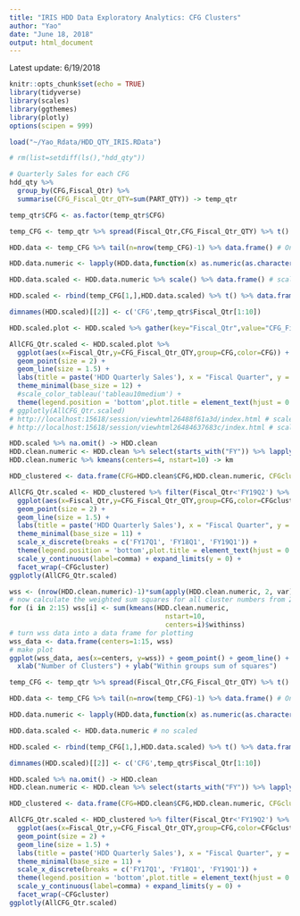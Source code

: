 ```yaml
---
title: "IRIS HDD Data Exploratory Analytics: CFG Clusters"
author: "Yao"
date: "June 18, 2018"
output: html_document
---
```


Latest update: 6/19/2018

```r
knitr::opts_chunk$set(echo = TRUE)
library(tidyverse)
library(scales)
library(ggthemes)
library(plotly)
options(scipen = 999)
```

```r
load("~/Yao_Rdata/HDD_QTY_IRIS.RData")

# rm(list=setdiff(ls(),"hdd_qty"))
```

```r
# Quarterly Sales for each CFG
hdd_qty %>% 
  group_by(CFG,Fiscal_Qtr) %>%
  summarise(CFG_Fiscal_Qtr_QTY=sum(PART_QTY)) -> temp_qtr

temp_qtr$CFG <- as.factor(temp_qtr$CFG)

temp_CFG <- temp_qtr %>% spread(Fiscal_Qtr,CFG_Fiscal_Qtr_QTY) %>% t() # CFG names kept

HDD.data <- temp_CFG %>% tail(n=nrow(temp_CFG)-1) %>% data.frame() # Only HDD data, col:CFG, row:qtr

HDD.data.numeric <- lapply(HDD.data,function(x) as.numeric(as.character(x))) %>% data.frame()

HDD.data.scaled <- HDD.data.numeric %>% scale() %>% data.frame() # scaled

HDD.scaled <- rbind(temp_CFG[1,],HDD.data.scaled) %>% t() %>% data.frame()

dimnames(HDD.scaled)[[2]] <- c('CFG',temp_qtr$Fiscal_Qtr[1:10])

HDD.scaled.plot <- HDD.scaled %>% gather(key="Fiscal_Qtr",value="CFG_Fiscal_Qtr_QTY",FY17Q1:FY19Q2)

AllCFG_Qtr.scaled <- HDD.scaled.plot %>% 
  ggplot(aes(x=Fiscal_Qtr,y=CFG_Fiscal_Qtr_QTY,group=CFG,color=CFG)) +
  geom_point(size = 2) +
  geom_line(size = 1.5) +
  labs(title = paste('HDD Quarterly Sales'), x = "Fiscal Quarter", y = "Part Quantity") + 
  theme_minimal(base_size = 12) + 
  #scale_color_tableau('tableau10medium') + 
  theme(legend.position = 'bottom',plot.title = element_text(hjust = 0.5))
# ggplotly(AllCFG_Qtr.scaled) 
# http://localhost:15618/session/viewhtml26488f61a3d/index.html # scaled by Quarter
# http://localhost:15618/session/viewhtml26484637683c/index.html # scaled by CFG
```

```r
HDD.scaled %>% na.omit() -> HDD.clean
HDD.clean.numeric <- HDD.clean %>% select(starts_with("FY")) %>% lapply(function(x) as.numeric(as.character(x))) %>% data.frame() 
HDD.clean.numeric %>% kmeans(centers=4, nstart=10) -> km

HDD_clustered <- data.frame(CFG=HDD.clean$CFG,HDD.clean.numeric, CFGcluster=factor(km$cluster)) %>% gather(key="Fiscal_Qtr",value="CFG_Fiscal_Qtr_QTY",FY17Q1:FY19Q2)

AllCFG_Qtr.scaled <- HDD_clustered %>% filter(Fiscal_Qtr<'FY19Q2') %>%
  ggplot(aes(x=Fiscal_Qtr,y=CFG_Fiscal_Qtr_QTY,group=CFG,color=CFGcluster)) +
  geom_point(size = 2) +
  geom_line(size = 1.5) +
  labs(title = paste('HDD Quarterly Sales'), x = "Fiscal Quarter", y = "Part Quantity") + 
  theme_minimal(base_size = 11) + 
  scale_x_discrete(breaks = c('FY17Q1', 'FY18Q1', 'FY19Q1')) +
  theme(legend.position = 'bottom',plot.title = element_text(hjust = 0.5))+
  scale_y_continuous(label=comma) + expand_limits(y = 0) +
  facet_wrap(~CFGcluster)
ggplotly(AllCFG_Qtr.scaled)
```

```r
wss <- (nrow(HDD.clean.numeric)-1)*sum(apply(HDD.clean.numeric, 2, var))
# now calculate the weighted sum squares for all cluster numbers from 2 to 15
for (i in 2:15) wss[i] <- sum(kmeans(HDD.clean.numeric,
                                       nstart=10,
                                       centers=i)$withinss)
# turn wss data into a data frame for plotting
wss_data <- data.frame(centers=1:15, wss)
# make plot
ggplot(wss_data, aes(x=centers, y=wss)) + geom_point() + geom_line() +
  xlab("Number of Clusters") + ylab("Within groups sum of squares")
```

```r
temp_CFG <- temp_qtr %>% spread(Fiscal_Qtr,CFG_Fiscal_Qtr_QTY) %>% t() # CFG names kept

HDD.data <- temp_CFG %>% tail(n=nrow(temp_CFG)-1) %>% data.frame() # Only HDD data, col:CFG, row:qtr

HDD.data.numeric <- lapply(HDD.data,function(x) as.numeric(as.character(x))) %>% data.frame()

HDD.data.scaled <- HDD.data.numeric # no scaled

HDD.scaled <- rbind(temp_CFG[1,],HDD.data.scaled) %>% t() %>% data.frame()

dimnames(HDD.scaled)[[2]] <- c('CFG',temp_qtr$Fiscal_Qtr[1:10])

HDD.scaled %>% na.omit() -> HDD.clean
HDD.clean.numeric <- HDD.clean %>% select(starts_with("FY")) %>% lapply(function(x) as.numeric(as.character(x))) %>% data.frame() 

HDD_clustered <- data.frame(CFG=HDD.clean$CFG,HDD.clean.numeric, CFGcluster=factor(km$cluster)) %>% gather(key="Fiscal_Qtr",value="CFG_Fiscal_Qtr_QTY",FY17Q1:FY19Q2)

AllCFG_Qtr.scaled <- HDD_clustered %>% filter(Fiscal_Qtr<'FY19Q2') %>%
  ggplot(aes(x=Fiscal_Qtr,y=CFG_Fiscal_Qtr_QTY,group=CFG,color=CFGcluster)) +
  geom_point(size = 2) +
  geom_line(size = 1.5) +
  labs(title = paste('HDD Quarterly Sales'), x = "Fiscal Quarter", y = "Part Quantity") + 
  theme_minimal(base_size = 11) + 
  scale_x_discrete(breaks = c('FY17Q1', 'FY18Q1', 'FY19Q1')) +
  theme(legend.position = 'bottom',plot.title = element_text(hjust = 0.5))+
  scale_y_continuous(label=comma) + expand_limits(y = 0) +
  facet_wrap(~CFGcluster)
ggplotly(AllCFG_Qtr.scaled)

```



